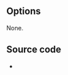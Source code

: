 {{Module|name=freeze|type=Video filter|first_version=2.2.0|description=Freezing interactive video filter}}

== Options ==
None.

== Source code ==
* {{VLCSourceFile|modules/video_filter/freeze.c}}

{{Documentation footer}}